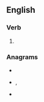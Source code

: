 ==English==

===Verb===
{{head|en|verb form}}

# {{en-third-person singular of|steady}}

===Anagrams===
* {{l|en|eastside}}
* {{l|en|set aside}}, {{l|en|set-aside}}
* {{l|en|siestaed}}